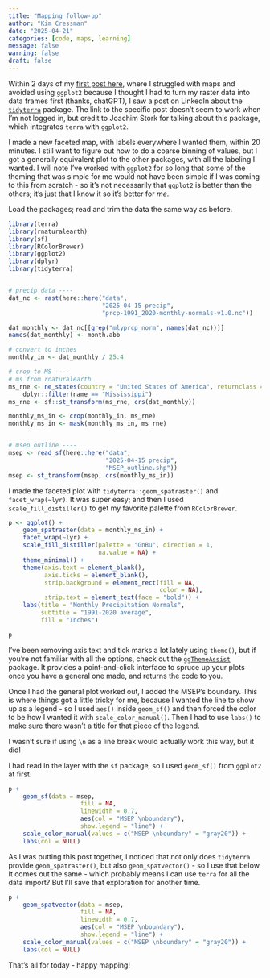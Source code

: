 ```yaml
---
title: "Mapping follow-up"
author: "Kim Cressman"
date: "2025-04-21"
categories: [code, maps, learning]
message: false
warning: false
draft: false
---
```


Within 2 days of my [first post here](https://cmep-ms.github.io/blog/posts/2025-04-15%20Maps/), where I struggled with maps and avoided using `ggplot2` because I thought I had to turn my raster data into data frames first (thanks, chatGPT), I saw a post on LinkedIn about the [`tidyterra`](https://dieghernan.github.io/tidyterra/) package. The link to the specific post doesn't seem to work when I'm not logged in, but credit to Joachim Stork for talking about this package, which integrates `terra` with `ggplot2`.  

I made a new faceted map, with labels everywhere I wanted them, within 20 minutes. I still want to figure out how to do a coarse binning of values, but I got a generally equivalent plot to the other packages, with all the labeling I wanted. I will note I've worked with `ggplot2` for so long that some of the theming that was simple for me would not have been simple if I was coming to this from scratch - so it's not necessarily that `ggplot2` is better than the others; it's just that I know it so it's better for *me*.  

Load the packages; read and trim the data the same way as before.


```r
library(terra)
library(rnaturalearth)
library(sf)
library(RColorBrewer)
library(ggplot2)
library(dplyr)
library(tidyterra)


# precip data ----
dat_nc <- rast(here::here("data",
                          "2025-04-15 precip",
                          "prcp-1991_2020-monthly-normals-v1.0.nc"))

dat_monthly <- dat_nc[[grep("mlyprcp_norm", names(dat_nc))]]
names(dat_monthly) <- month.abb

# convert to inches
monthly_in <- dat_monthly / 25.4

# crop to MS ----
# ms from rnaturalearth
ms_rne <- ne_states(country = "United States of America", returnclass = "sf") |> 
    dplyr::filter(name == "Mississippi")
ms_rne <- sf::st_transform(ms_rne, crs(dat_monthly))

monthly_ms_in <- crop(monthly_in, ms_rne)
monthly_ms_in <- mask(monthly_ms_in, ms_rne)


# msep outline ----
msep <- read_sf(here::here("data",
                           "2025-04-15 precip",
                           "MSEP_outline.shp"))
msep <- st_transform(msep, crs(monthly_ms_in))
```



I made the faceted plot with `tidyterra::geom_spatraster()` and `facet_wrap(~lyr)`. It was super easy; and then I used `scale_fill_distiller()` to get my favorite palette from `RColorBrewer`.  

```r
p <- ggplot() +
    geom_spatraster(data = monthly_ms_in) +
    facet_wrap(~lyr) +
    scale_fill_distiller(palette = "GnBu", direction = 1,
                         na.value = NA) +
    theme_minimal() +
    theme(axis.text = element_blank(),
          axis.ticks = element_blank(),
          strip.background = element_rect(fill = NA,
                                          color = NA),
          strip.text = element_text(face = "bold")) +
    labs(title = "Monthly Precipitation Normals",
         subtitle = "1991-2020 average",
         fill = "Inches")

p
```


I've been removing axis text and tick marks a lot lately using `theme()`, but if you're not familiar with all the options, check out the [`ggThemeAssist`](https://github.com/calligross/ggthemeassist) package. It provides a point-and-click interface to spruce up your plots once you have a general one made, and returns the code to you.  


Once I had the general plot worked out, I added the MSEP's boundary. This is where things got a little tricky for me, because I wanted the line to show up as a legend - so I used `aes()` inside `geom_sf()` and then forced the color to be how I wanted it with `scale_color_manual()`. Then I had to use `labs()` to make sure there wasn't a title for that piece of the legend.  

I wasn't sure if using `\n` as a line break would actually work this way, but it did!  

I had read in the layer with the `sf` package, so I used `geom_sf()` from `ggplot2` at first.  

```r
p +
    geom_sf(data = msep,
                    fill = NA,
                    linewidth = 0.7,
                    aes(col = "MSEP \nboundary"),
                    show.legend = "line") +
    scale_color_manual(values = c("MSEP \nboundary" = "gray20")) +
    labs(col = NULL)
```

As I was putting this post together, I noticed that not only does `tidyterra` provide `geom_spatraster()`, but also `geom_spatvector()` - so I use that below. It comes out the same - which probably means I can use `terra` for all the data import? But I'll save that exploration for another time.  

```r
p +
    geom_spatvector(data = msep,
                    fill = NA,
                    linewidth = 0.7,
                    aes(col = "MSEP \nboundary"),
                    show.legend = "line") +
    scale_color_manual(values = c("MSEP \nboundary" = "gray20")) +
    labs(col = NULL)
```

That's all for today - happy mapping!
